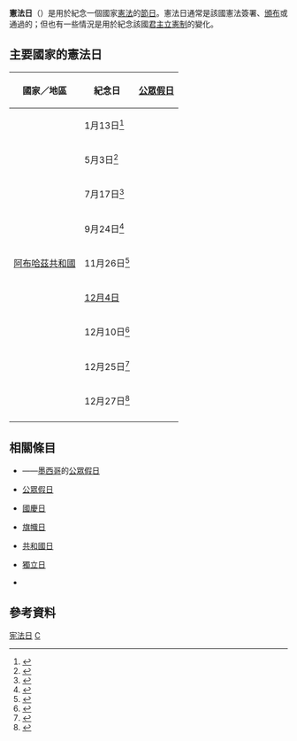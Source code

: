 '''憲法日'''（{{Lang-en|Constitution Day}}）是用於紀念一個國家[[憲法|憲法]]的[[節日|節日]]。憲法日通常是該國憲法簽署、[[公布_(法律)|頒布]]或通過的{{Link-en|週年紀念日|Anniversary|紀念日}}；但也有一些情況是用於紀念該國[[君主立憲制|君主立憲制]]的變化。

== 主要國家的憲法日 ==
{| class="wikitable" style="text-align:center;"
|-
! 國家／地區
! 紀念日
! [[公眾假日|公眾假日]]
|-
| align=left | {{MNG}}
| 1月13日<ref>{{cite web|url=http://aglobalworld.com/holidays-around-the-world/mongolia-constitution-day/|title=Mongolia Remembers the Creation of Its Constitution – Constitution Day: November 26|website=aglobalworld.com|access-date=October 4, 2018|archive-date=2011-12-21|archive-url=https://web.archive.org/web/20111221234132/http://aglobalworld.com/holidays-around-the-world/mongolia-constitution-day/}}</ref>
| {{no}}
|-
| align=left | {{JPN}}
| 5月3日<ref>{{cite web|url=https://www.timeanddate.com/holidays/japan/constitution-memorial-day|title=Constitution Memorial Day in Japan|website=timeanddate.com|access-date=October 8, 2018|archive-date=2022-04-08|archive-url=https://web.archive.org/web/20220408143920/https://www.timeanddate.com/holidays/japan/constitution-memorial-day}}</ref>
| {{yes}}
|-
| align=left | {{KOR}}
| 7月17日<ref>{{cite web|url=http://aglobalworld.com/holidays-around-the-world/south-korea-constitution-day/|title=South Korea Constitution Day: July 17|website=aglobalworld.com|access-date=October 5, 2018|archive-date=2022-02-04|archive-url=https://web.archive.org/web/20220204161427/http://aglobalworld.com/holidays-around-the-world/south-korea-constitution-day/}}</ref>
| {{yes}}
|-
| align=left | {{CAM}}
| 9月24日<ref>{{cite web|url=https://www.timeanddate.com/holidays/cambodia/constitutional-day|title=Constitutional Day in Cambodia|website=timeanddate.com|access-date=October 8, 2018|archive-date=2022-04-08|archive-url=https://web.archive.org/web/20220408143856/https://www.timeanddate.com/holidays/cambodia/constitutional-day}}</ref>
| {{yes}}
|-
| align=left | {{Flagicon|Abkhazia}} [[阿布哈茲|阿布哈茲共和國]]
| 11月26日<ref>{{cite web|url=http://www.apsnypress.info/en/news/sukhum-celebrated-constitution-day-of-the-republic-of-abkhazia/|title=Sukhum celebrated Constitution Day of the Republic of Abkhazia|date=26 November 2015|publisher={{le|阿布哈茲通訊社|Apsnypress|Apsnypress}}|access-date=October 8, 2018|archive-date=2020-01-11|archive-url=https://web.archive.org/web/20200111152705/http://www.apsnypress.info/en/news/sukhum-celebrated-constitution-day-of-the-republic-of-abkhazia/}}</ref>
| {{yes}}
|-
| align=left | {{PRC}}
| [[中华人民共和国宪法|12月4日]]
| {{no}}
|-
| align=left | {{THA}}
| 12月10日<ref>{{cite web|url=http://aglobalworld.com/holidays-around-the-world/thailand-constitution-day/|title=Thailand Celebrates Its Constitution – Constitution Day: December 10|website=aglobalworld.com|access-date=October 5, 2018|archive-date=2022-02-03|archive-url=https://web.archive.org/web/20220203204223/http://aglobalworld.com/holidays-around-the-world/thailand-constitution-day/}}</ref>
| {{yes}}
|-
| align=left | {{ROC}}
| 12月25日<ref>{{cite web|url=http://www.taipeitimes.com/News/feat/archives/2002/12/21/0000188083|title=A very unmerry Constitution Day|date=December 21, 2002|author=David Momphard|work=[[Taipei_Times|Taipei Times]]|access-date=October 8, 2018|archive-date=2022-04-08|archive-url=https://web.archive.org/web/20220408143921/http://www.taipeitimes.com/News/feat/archives/2002/12/21/0000188083}}</ref>
| {{no}}
|-
| align=left | {{DPRK}}
| 12月27日<ref>{{cite web|url=http://aglobalworld.com/holidays-around-the-world/north-korea-constitution-day/|title=North Korea Observes Constitution Day – Constitution Day: December 27|website=aglobalworld.com|access-date=October 5, 2018|archive-date=2016-05-07|archive-url=https://web.archive.org/web/20160507105803/http://aglobalworld.com/holidays-around-the-world/north-korea-constitution-day/}}</ref>
| {{yes}}
|-
| colspan=3 bgcolor=#EAECF0 align=right | {{small|''註：表中所列部分國家並[[有限承认国家列表|未獲得普遍承認]]。''}}
|}

== 相關條目 ==
{{Commons|Category:Constitution Day|憲法日}}

* {{Link-en|祖國日 (墨西哥)|Fiestas Patrias (Mexico)|祖國日}}——[[墨西哥|墨西哥]]的[[公眾假日|公眾假日]]

* [[公眾假日|公眾假日]]

* [[國慶日|國慶日]]

* [[旗幟日|旗幟日]]

* [[共和國日|共和國日]]

* [[獨立日|獨立日]]

* {{Link-en|效忠遍全美|Pledge Across America}}

== 參考資料 ==
{{Reflist|2}}

[[Category:宪法日|]]
[[Category:国家节日|C]]
